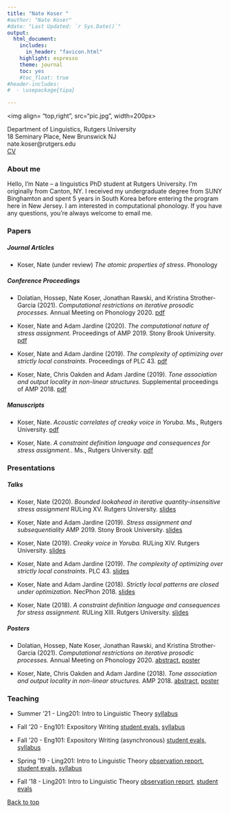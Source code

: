 ```yaml
---
title: "Nate Koser "
#author: "Nate Koser"
#date: "Last Updated: `r Sys.Date()`"
output: 
  html_document: 
    includes:
      in_header: "favicon.html"
    highlight: espresso
    theme: journal 
    toc: yes
    #toc_float: true
#header-includes:
#  - \usepackage{tipa}

---
```


 <img align= "top,right",  src="pic.jpg", width=200px>

<style>
    body .main-container {
        max-width: 700px;
    }
</style>


 
Department of Linguistics, Rutgers University 
<br>
18 Seminary Place, New Brunswick NJ
<br>
nate.koser@rutgers.edu
<br>
[CV](files/cv.pdf){target="_blank"}




### About me


Hello, I'm Nate -- a linguistics PhD student at Rutgers University. I'm originally from Canton, NY. I received my undergraduate degree from SUNY Binghamton and spent 5 years in South Korea before entering the program here in New Jersey. I am interested in computational phonology. If you have any questions, you're always welcome to email me.

### Papers

##### Journal Articles 

<ul>
<li> Koser, Nate (under review) <i>The atomic properties of stress</i>. Phonology
</ul>

##### Conference Proceedings

<ul>

<li> Dolatian, Hossep, Nate Koser, Jonathan Rawski, and Kristina Strother-Garcia (2021). <i>Computational restrictions on iterative prosodic processes.</i> Annual Meeting on Phonology 2020. [pdf](files/amp2020proc.pdf){target="_blank"}

<li> Koser, Nate and Adam Jardine (2020). <i>The computational nature of stress assignment.</i> Proceedings of AMP 2019. Stony Brook University. [pdf](files/amp2019proc.pdf){target="_blank"} 

<li> Koser, Nate and Adam Jardine (2019). <i>The complexity of optimizing over strictly local constraints</i>. Proceedings of PLC 43. [pdf](files/plc2019proc.pdf){target="_blank"} 

<li> Koser, Nate, Chris Oakden and Adam Jardine (2019). <i>Tone association and output locality in non-linear structures.</i> Supplemental proceedings of AMP 2018. [pdf](files/amp2018proceed.pdf){target="_blank"}

</ul>

##### Manuscripts

<ul>

<li>Koser, Nate. <i>Acoustic correlates of creaky voice in Yoruba</i>. Ms., Rutgers University. [pdf](files/qp2.pdf){target="_blank"}

<li>Koser, Nate. <i>A constraint definition language and consequences for stress assignment.</i>. Ms., Rutgers University. [pdf](files/qp1.pdf){target="_blank"}
</ul>

### Presentations

##### Talks

<ul>


<li> Koser, Nate (2020). <i>Bounded lookahead in iterative quantity-insensitive stress assignment</i> RULing XV. Rutgers University. [slides](files/ruling20.pdf)

<li> Koser, Nate and Adam Jardine (2019). <i>Stress assignment and subsequentiality</i> AMP 2019. Stony Brook University. [slides](files/amp2019slides.pdf){target="_blank"}

<li> Koser, Nate (2019). <i>Creaky voice in Yoruba.</i> RULing XIV. Rutgers University. [slides](files/ruling19.pdf){target="_blank"}

<li> Koser, Nate and Adam Jardine (2019). <i>The complexity of optimizing over strictly local constraints</i>. PLC 43. [slides](files/plcslides.pdf){target="_blank"}

<li> Koser, Nate and Adam Jardine (2018). <i>Strictly local patterns are closed under optimization.</i> NecPhon 2018. [slides](files/necphonslides.pdf){target="_blank"}

<li> Koser, Nate (2018). <i>A constraint definition language and consequences for stress assignment.</i> RULing XIII. Rutgers University. [slides](files/ruling18slides.pdf){target="_blank"}


</ul>

##### Posters

<ul>
<li> Dolatian, Hossep, Nate Koser, Jonathan Rawski, and Kristina Strother-Garcia (2021). <i>Computational restrictions on iterative prosodic processes.</i> Annual Meeting on Phonology 2020. [abstract,](files/amp2020abstract.pdf){target="_blank"} [poster](files/amp2020poster.pdf){target="_blank"} 


<li> Koser, Nate, Chris Oakden and Adam Jardine (2018). <i>Tone association and output locality in non-linear structures.</i> AMP 2018. [abstract,](files/amp2018.pdf){target="_blank"} [poster](files/amp2018poster.pdf){target="_blank"} 

</ul> 

### Teaching

<ul>
<li>Summer '21 - Ling201: Intro to Linguistic Theory [syllabus](files/su21syll.pdf){target="_blank"}

<li>Fall '20 - Eng101: Expository Writing [student evals,](files/f20fgsurvey.pdf){target="_blank"} [syllabus](files/f20fgsyll.pdf){target="_blank"}

<li>Fall '20 - Eng101: Expository Writing (asynchronous) [student evals,](files/f20grsurvey.pdf){target="_blank"} [syllabus](files/f20grsyll.pdf){target="_blank"}

<li>Spring '19 - Ling201: Intro to Linguistic Theory [observation report,](files/s19obs.pdf){target="_blank"} [student evals,](files/s19survey.html){target="_blank"} [syllabus](files/s19syll.pdf){target="_blank"} 

<li>Fall '18 - Ling201: Intro to Linguistic Theory [observation report,](files/f18obs.pdf){target="_blank"} [student evals](files/f18survey.html){target="_blank"} 
</ul>

<a href="#top">Back to top</a>


<br><br><br><br>

